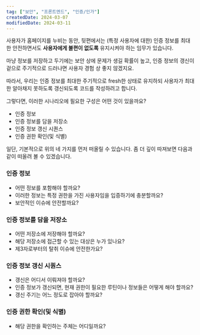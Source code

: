 ```yaml
---
tag: ["보안", "프론트엔드", "인증/인가"]
createdDate: 2024-03-07
modifiedDate: 2024-03-11
---
```


사용자가 홈페이지를 누비는 동안, 뒷편에서는 (특정 사용자에 대한) 인증 정보를 최대한 안전하면서도 **사용자에게 불편이 없도록** 유지시켜야 하는 임무가 있습니다.

마냥 정보를 저장하고 두기에는 보안 상에 문제가 생길 확률이 높고, 인증 정보의 갱신이 겉으로 주기적으로 드러나면 사용자 경험 상 좋지 않겠지요.

따라서, 우리는 인증 정보를 최대한 주기적으로 fresh한 상태로 유지하되 사용자가 최대한 알아채지 못하도록 갱신되도록 코드를 작성하려고 합니다.

그렇다면, 이러한 시나리오에 필요한 구성은 어떤 것이 있을까요?

- 인증 정보
- 인증 정보를 담을 저장소
- 인증 정보 갱신 시퀀스
- 인증 권한 확인(및 식별)

일단, 기본적으로 위의 네 가지를 먼저 떠올릴 수 있습니다. 좀 더 깊이 따져보면 다음과 같이 떠올려 볼 수 있겠습니다.

### 인증 정보

- 어떤 정보를 포함해야 할까요?
- 이러한 정보는 특정 권한을 가진 사용자임을 입증하기에 충분할까요?
- 보안적인 이슈에 안전할까요?

### 인증 정보를 담을 저장소

- 어떤 저장소에 저장해야 할까요?
- 해당 저장소에 접근할 수 있는 대상은 누가 있나요?
- 제3자로부터의 탈취 이슈에 안전한가요?

### 인증 정보 갱신 시퀀스

- 갱신은 어디서 이뤄져야 할까요?
- 인증 정보가 갱신되면, 현재 권한이 필요한 루틴이나 정보들은 어떻게 해야 할까요?
- 갱신 주기는 어느 정도로 잡아야 할까요?

### 인증 권한 확인(및 식별)

- 해당 권한을 확인하는 주체는 어디일까요?
